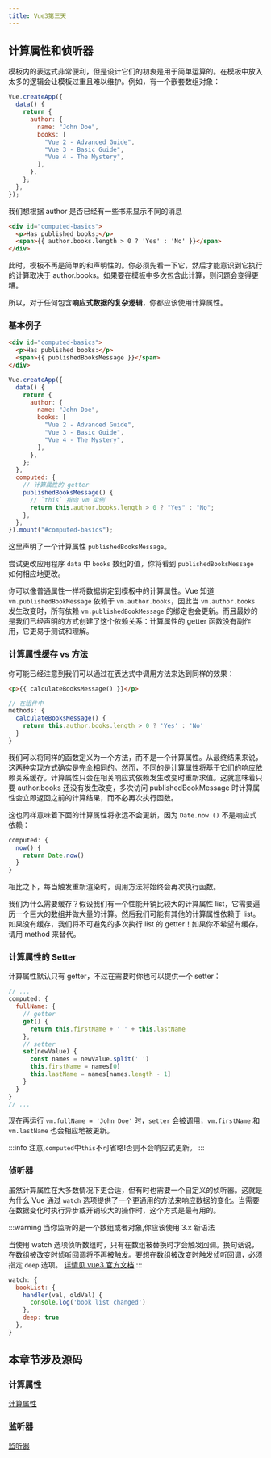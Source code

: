 ```yaml
---
title: Vue3第三天
---
```



<AuthorInfo />

## 计算属性和侦听器

模板内的表达式非常便利，但是设计它们的初衷是用于简单运算的。在模板中放入太多的逻辑会让模板过重且难以维护。例如，有一个嵌套数组对象：

```js
Vue.createApp({
  data() {
    return {
      author: {
        name: "John Doe",
        books: [
          "Vue 2 - Advanced Guide",
          "Vue 3 - Basic Guide",
          "Vue 4 - The Mystery",
        ],
      },
    };
  },
});
```

我们想根据 author 是否已经有一些书来显示不同的消息

```html
<div id="computed-basics">
  <p>Has published books:</p>
  <span>{{ author.books.length > 0 ? 'Yes' : 'No' }}</span>
</div>
```

此时，模板不再是简单的和声明性的。你必须先看一下它，然后才能意识到它执行的计算取决于 author.books。如果要在模板中多次包含此计算，则问题会变得更糟。

所以，对于任何包含**响应式数据的复杂逻辑**，你都应该使用计算属性。

### 基本例子

```html
<div id="computed-basics">
  <p>Has published books:</p>
  <span>{{ publishedBooksMessage }}</span>
</div>
```

```js
Vue.createApp({
  data() {
    return {
      author: {
        name: "John Doe",
        books: [
          "Vue 2 - Advanced Guide",
          "Vue 3 - Basic Guide",
          "Vue 4 - The Mystery",
        ],
      },
    };
  },
  computed: {
    // 计算属性的 getter
    publishedBooksMessage() {
      // `this` 指向 vm 实例
      return this.author.books.length > 0 ? "Yes" : "No";
    },
  },
}).mount("#computed-basics");
```

这里声明了一个计算属性 `publishedBooksMessage`。

尝试更改应用程序 `data` 中 `books` 数组的值，你将看到 `publishedBooksMessage` 如何相应地更改。

你可以像普通属性一样将数据绑定到模板中的计算属性。Vue 知道 `vm.publishedBookMessage` 依赖于 `vm.author.books`，因此当 `vm.author.books` 发生改变时，所有依赖 `vm.publishedBookMessage` 的绑定也会更新。而且最妙的是我们已经声明的方式创建了这个依赖关系：计算属性的 getter 函数没有副作用，它更易于测试和理解。

### 计算属性缓存 vs 方法

你可能已经注意到我们可以通过在表达式中调用方法来达到同样的效果：

```html
<p>{{ calculateBooksMessage() }}</p>
```

```js
// 在组件中
methods: {
  calculateBooksMessage() {
    return this.author.books.length > 0 ? 'Yes' : 'No'
  }
}
```

我们可以将同样的函数定义为一个方法，而不是一个计算属性。从最终结果来说，这两种实现方式确实是完全相同的。然而，不同的是计算属性将基于它们的响应依赖关系缓存。计算属性只会在相关响应式依赖发生改变时重新求值。这就意味着只要 author.books 还没有发生改变，多次访问 publishedBookMessage 时计算属性会立即返回之前的计算结果，而不必再次执行函数。

这也同样意味着下面的计算属性将永远不会更新，因为 `Date.now ()` 不是响应式依赖：

```js
computed: {
  now() {
    return Date.now()
  }
}
```

相比之下，每当触发重新渲染时，调用方法将始终会再次执行函数。

我们为什么需要缓存？假设我们有一个性能开销比较大的计算属性 list，它需要遍历一个巨大的数组并做大量的计算。然后我们可能有其他的计算属性依赖于 list。如果没有缓存，我们将不可避免的多次执行 list 的 getter！如果你不希望有缓存，请用 method 来替代。

### 计算属性的 Setter

计算属性默认只有 getter，不过在需要时你也可以提供一个 setter：

```js
// ...
computed: {
  fullName: {
    // getter
    get() {
      return this.firstName + ' ' + this.lastName
    },
    // setter
    set(newValue) {
      const names = newValue.split(' ')
      this.firstName = names[0]
      this.lastName = names[names.length - 1]
    }
  }
}
// ...
```

现在再运行 `vm.fullName = 'John Doe'` 时，`setter` 会被调用，`vm.firstName` 和` vm.lastName` 也会相应地被更新。

:::info
注意,`computed`中`this`不可省略!否则不会响应式更新。
:::

### 侦听器

虽然计算属性在大多数情况下更合适，但有时也需要一个自定义的侦听器。这就是为什么 Vue 通过 `watch` 选项提供了一个更通用的方法来响应数据的变化。当需要在数据变化时执行异步或开销较大的操作时，这个方式是最有用的。

:::warning
当你监听的是一个数组或者对象,你应该使用 3.x 新语法

当使用 watch 选项侦听数组时，只有在数组被替换时才会触发回调。换句话说，在数组被改变时侦听回调将不再被触发。要想在数组被改变时触发侦听回调，必须指定 `deep` 选项。
[详情见 vue3 官方文档](https://v3.cn.vuejs.org/guide/migration/watch.html#概览)
:::

```js
watch: {
  bookList: {
    handler(val, oldVal) {
      console.log('book list changed')
    },
    deep: true
  },
}
```

## 本章节涉及源码

### 计算属性
[计算属性](https://github.com/tohsaka888/learn-vue/blob/master/src/components/ComputedProperties.vue)

### 监听器
[监听器](https://github.com/tohsaka888/learn-vue/blob/master/src/components/Watcher.vue)

